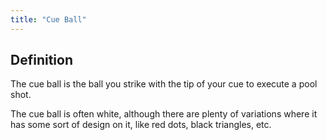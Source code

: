 ```yaml
---
title: "Cue Ball"
---
```


## Definition

The cue ball is the ball you strike with the tip of your cue to execute a pool shot.

The cue ball is often white, although there are plenty of variations where it has some sort of design on it, like red dots, black triangles, etc.
